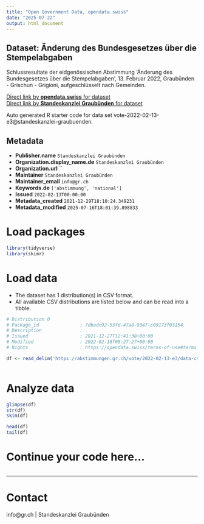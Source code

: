 ```yaml
---
title: "Open Government Data, opendata.swiss"
date: "2025-07-22"
output: html_document
---
```


## Dataset: Änderung des Bundesgesetzes über die Stempelabgaben

Schlussresultate der eidgenössischen Abstimmung 'Änderung des Bundesgesetzes über die Stempelabgaben', 13. Februar 2022, Graubünden - Grischun - Grigioni, aufgeschlüsselt nach Gemeinden.

[Direct link by **opendata.swiss** for dataset](https://opendata.swiss/de/dataset/anderung-des-bundesgesetzes-uber-die-stempelabgaben)<br>
[Direct link by **Standeskanzlei Graubünden** for dataset](https://abstimmungen.gr.ch/vote/2022-02-13-e3/data)

Auto generated R starter code for data set vote-2022-02-13-e3@standeskanzlei-graubuenden.

## Metadata

- **Publisher.name** `Standeskanzlei Graubünden`
- **Organization.display_name.de** `Standeskanzlei Graubünden`
- **Organization.url** ``
- **Maintainer** `Standeskanzlei Graubünden`
- **Maintainer_email** `info@gr.ch`
- **Keywords.de** `['abstimmung', 'national']`
- **Issued** `2022-02-13T00:00:00`
- **Metadata_created** `2021-12-29T18:10:24.349231`
- **Metadata_modified** `2025-07-16T18:01:39.898833`


# Load packages

```r

library(tidyverse)
library(skimr)

```

# Load data

-   The dataset has 1 distribution(s) in CSV format.
-   All available CSV distributions are listed below and can be read into a tibble.

```r

# Distribution 0
# Package_id               : 7dbadc92-53fd-47a8-9347-c09173f03154
# Description              : 
# Issued                   : 2021-12-27T12:41:38+00:00
# Modified                 : 2022-02-16T08:27:27+00:00
# Rights                   : https://opendata.swiss/terms-of-use#terms_by

df <- read_delim('https://abstimmungen.gr.ch/vote/2022-02-13-e3/data-csv')



```

# Analyze data

```r

glimpse(df)
str(df)
skim(df)

head(df)
tail(df)

```

# Continue your code here...

```r

```

------------------------------------------------------------------------

# Contact

info@gr.ch | Standeskanzlei Graubünden
